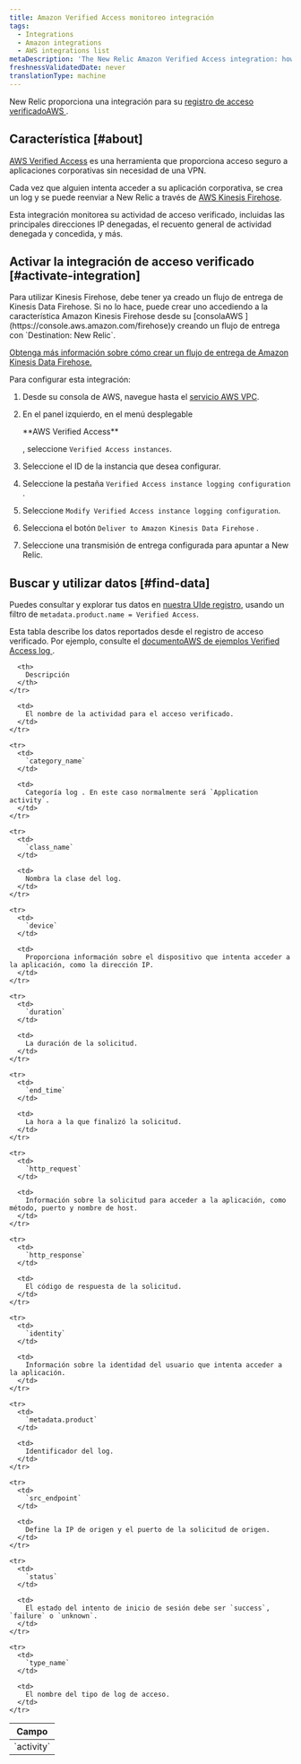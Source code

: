 ```yaml
---
title: Amazon Verified Access monitoreo integración
tags:
  - Integrations
  - Amazon integrations
  - AWS integrations list
metaDescription: 'The New Relic Amazon Verified Access integration: how to enable it, and what data it reports.'
freshnessValidatedDate: never
translationType: machine
---
```


New Relic proporciona una integración para su [registro de acceso verificadoAWS ](https://docs.aws.amazon.com/verified-access/latest/ug/what-is-verified-access.html).

## Característica [#about]

[AWS Verified Access](https://aws.amazon.com/verified-access) es una herramienta que proporciona acceso seguro a aplicaciones corporativas sin necesidad de una VPN.

Cada vez que alguien intenta acceder a su aplicación corporativa, se crea un log y se puede reenviar a New Relic a través de [AWS Kinesis Firehose](https://aws.amazon.com/kinesis/firehose).

Esta integración monitorea su actividad de acceso verificado, incluidas las principales direcciones IP denegadas, el recuento general de actividad denegada y concedida, y más.

## Activar la integración de acceso verificado [#activate-integration]

<Callout variant="important">
  Para utilizar Kinesis Firehose, debe tener ya creado un flujo de entrega de Kinesis Data Firehose. Si no lo hace, puede crear uno accediendo a la característica Amazon Kinesis Firehose desde su [consolaAWS ](https://console.aws.amazon.com/firehose)y creando un flujo de entrega con `Destination: New Relic`.

  [Obtenga más información sobre cómo crear un flujo de entrega de Amazon Kinesis Data Firehose.](https://docs.aws.amazon.com/firehose/latest/dev/basic-create.html?icmpid=docs_console_unmapped)
</Callout>

Para configurar esta integración:

1. Desde su consola de AWS, navegue hasta el [servicio AWS VPC](https://console.aws.amazon.com/vpc).

2. En el panel izquierdo, en el menú desplegable

   <DNT>
     **AWS Verified Access**
   </DNT>

   , seleccione `Verified Access instances`.

3. Seleccione el ID de la instancia que desea configurar.

4. Seleccione la pestaña `Verified Access instance logging configuration` .

5. Seleccione `Modify Verified Access instance logging configuration`.

6. Selecciona el botón `Deliver to Amazon Kinesis Data Firehose` .

7. Seleccione una transmisión de entrega configurada para apuntar a New Relic.

## Buscar y utilizar datos [#find-data]

Puedes consultar y explorar tus datos en [nuestra UIde registro](/docs/logs/ui-data/use-logs-ui), usando un filtro de `metadata.product.name = Verified Access`.

Esta tabla describe los datos reportados desde el registro de acceso verificado. Por ejemplo, consulte el [documentoAWS de ejemplos Verified Access log ](https://docs.aws.amazon.com/verified-access/latest/ug/verified-access-logs-examples.html).

<table>
  <thead>
    <tr>
      <th style={{ width: "200px" }}>
        Campo
      </th>

      <th>
        Descripción
      </th>
    </tr>
  </thead>

  <tbody>
    <tr>
      <td>
        `activity`
      </td>

      <td>
        El nombre de la actividad para el acceso verificado.
      </td>
    </tr>

    <tr>
      <td>
        `category_name`
      </td>

      <td>
        Categoría log . En este caso normalmente será `Application activity`.
      </td>
    </tr>

    <tr>
      <td>
        `class_name`
      </td>

      <td>
        Nombra la clase del log.
      </td>
    </tr>

    <tr>
      <td>
        `device`
      </td>

      <td>
        Proporciona información sobre el dispositivo que intenta acceder a la aplicación, como la dirección IP.
      </td>
    </tr>

    <tr>
      <td>
        `duration`
      </td>

      <td>
        La duración de la solicitud.
      </td>
    </tr>

    <tr>
      <td>
        `end_time`
      </td>

      <td>
        La hora a la que finalizó la solicitud.
      </td>
    </tr>

    <tr>
      <td>
        `http_request`
      </td>

      <td>
        Información sobre la solicitud para acceder a la aplicación, como método, puerto y nombre de host.
      </td>
    </tr>

    <tr>
      <td>
        `http_response`
      </td>

      <td>
        El código de respuesta de la solicitud.
      </td>
    </tr>

    <tr>
      <td>
        `identity`
      </td>

      <td>
        Información sobre la identidad del usuario que intenta acceder a la aplicación.
      </td>
    </tr>

    <tr>
      <td>
        `metadata.product`
      </td>

      <td>
        Identificador del log.
      </td>
    </tr>

    <tr>
      <td>
        `src_endpoint`
      </td>

      <td>
        Define la IP de origen y el puerto de la solicitud de origen.
      </td>
    </tr>

    <tr>
      <td>
        `status`
      </td>

      <td>
        El estado del intento de inicio de sesión debe ser `success`, `failure` o `unknown`.
      </td>
    </tr>

    <tr>
      <td>
        `type_name`
      </td>

      <td>
        El nombre del tipo de log de acceso.
      </td>
    </tr>
  </tbody>
</table>
